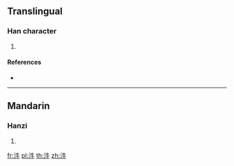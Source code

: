 ==Translingual==

===Han character===
{{Han char|rn=85|rad=水|as=04|sn=7|four=|canj=EHQ,XEHQ|ids=⿰氵牛}}

# {{defn|Han|sort=水04}}

====References====
* {{Han ref|kx=0609.050|dkj=17176|dj=1002.020|hdz=31566.020|uh=6C7C|ud=27772}}

----

==Mandarin==

===Hanzi===
{{cmn-hanzi|pin=[[niú]] ([[niu2]]), [[yóu]] ([[you2]])|wg=<sup>2</sup>}}

# {{defn|lang=cmn|sort=水04}}

[[fr:汼]]
[[pl:汼]]
[[th:汼]]
[[zh:汼]]